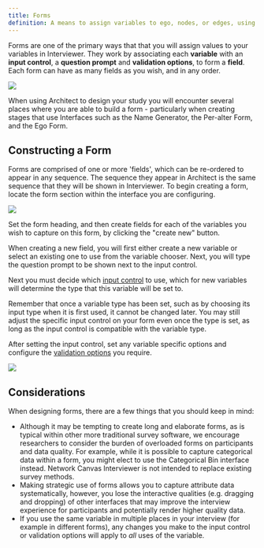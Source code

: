 ```yaml
---
title: Forms
definition: A means to assign variables to ego, nodes, or edges, using a familiar and easy to use interface.
---
```


Forms are one of the primary ways that that you will assign values to your variables in Interviewer. They work by associating each **variable** with an **input control**, a **question prompt** and **validation options**, to form a **field**. Each form can have as many fields as you wish, and in any order.

![](/assets/img/key-concepts/forms/preview.png)

When using Architect to design your study you will encounter several places where you are able to build a form - particularly when creating stages that use Interfaces such as the Name Generator, the Per-alter Form, and the Ego Form.

## Constructing a Form

Forms are comprised of one or more 'fields', which can be re-ordered to appear in any sequence. The sequence they appear in Architect is the same sequence that they will be shown in Interviewer. To begin creating a form, locate the form section within the interface you are configuring.

![](/assets/img/key-concepts/forms/form.png)

Set the form heading, and then create fields for each of the variables you wish to capture on this form, by clicking the "create new" button.

When creating a new field, you will first either create a new variable or select an existing one to use from the variable chooser. Next, you will type the question prompt to be shown next to the input control.

Next you must decide which [input control](/en/desktop/key-concepts/input-controls) to use, which for new variables will determine the type that this variable will be set to.

<TipBox danger>

Remember that once a variable type has been set, such as by choosing its input
type when it is first used, it cannot be changed later. You may still adjust
the specific input control on your form even once the type is set, as long as
the input control is compatible with the variable type.

</TipBox>

After setting the input control, set any variable specific options and configure the [validation options](/en/desktop/key-concepts/field-validation) you require.

![](/assets/img/key-concepts/forms/field.png)

## Considerations

When designing forms, there are a few things that you should keep in mind:

- Although it may be tempting to create long and elaborate forms, as is typical within other more traditional survey software, we encourage researchers to consider the burden of overloaded forms on participants and data quality. For example, while it is possible to capture categorical data within a form, you might elect to use the Categorical Bin interface instead. Network Canvas Interviewer is not intended to replace existing survey methods.
- Making strategic use of forms allows you to capture attribute data systematically, however, you lose the interactive qualities (e.g. dragging and dropping) of other interfaces that may improve the interview experience for participants and potentially render higher quality data.
- If you use the same variable in multiple places in your interview (for example in different forms), any changes you make to the input control or validation options will apply to _all_ uses of the variable.
